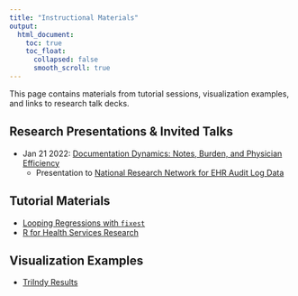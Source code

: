 ```yaml
---
title: "Instructional Materials"
output:
  html_document:
    toc: true
    toc_float:
      collapsed: false
      smooth_scroll: true 
---
```


This page contains materials from tutorial sessions, visualization examples, and links to research talk decks.

## Research Presentations & Invited Talks

- Jan 21 2022: [Documentation Dynamics: Notes, Burden, and Physician Efficiency](https://ucsf.app.box.com/s/rkkvcyanewbm81ffrrivt4ak4ez1cndw/file/909031854228)
  - Presentation to [National Research Network for EHR Audit Log Data](https://cliir.ucsf.edu/portfolio/national-research-network-ehr-audit-log-data)

## Tutorial Materials

- [Looping Regressions with `fixest`](looping-reg.html)
- [R for Health Services Research](https://github.com/nateapathy/hsR)

## Visualization Examples

- [TriIndy Results](tri-indy.html)
